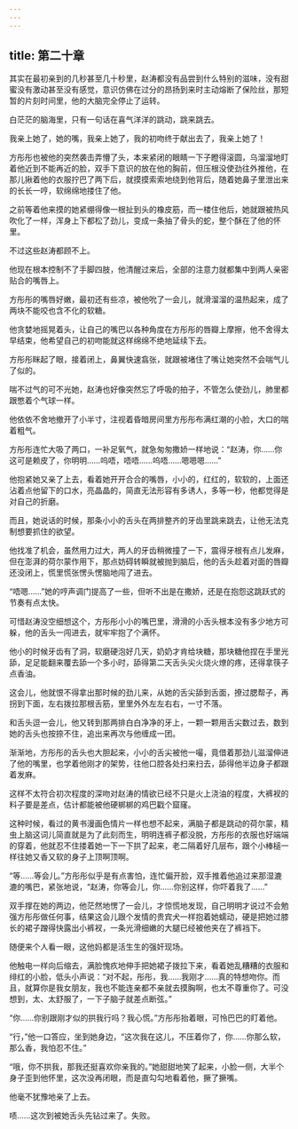 ```yaml
---
---
---
```

title: 第二十章
---




其实在最初亲到的几秒甚至几十秒里，赵涛都没有品尝到什么特别的滋味，没有甜蜜没有激动甚至没有感觉，意识仿佛在过分的昂扬到来时主动熔断了保险丝，那短暂的片刻时间里，他的大脑完全停止了运转。

白茫茫的脑海里，只有一句话在喜气洋洋的跳动，跳来跳去。

我亲上她了，她的嘴，我亲上她了，我的初吻终于献出去了，我亲上她了！

方彤彤也被他的突然袭击弄懵了头，本来紧闭的眼睛一下子瞪得滚圆，乌溜溜地盯着他近到不能再近的脸，双手下意识的放在他的胸前，但压根没使劲往外推他，在那儿揪着他的衣服拧巴了两下后，就摸摸索索地绕到他背后，随着她鼻子里泄出来的长长一哼，软绵绵地搂住了他。

之前等着他来摸的她紧绷得像一根扯到头的橡皮筋，而一楼住他后，她就跟被热风吹化了一样，浑身上下都松了劲儿，变成一条抽了骨头的蛇，整个酥在了他的怀里。

不过这些赵涛都顾不上。

他现在根本控制不了手脚四肢，他清醒过来后，全部的注意力就都集中到两人亲密贴合的嘴唇上。

方彤彤的嘴唇好嫩，最初还有些凉，被他吮了一会儿，就滑溜溜的温热起来，成了两块不能咬也含不化的软糖。

他贪婪地摇晃着头，让自己的嘴巴以各种角度在方彤彤的唇瓣上摩擦，他不舍得太早结束，他希望自己的初吻能就这样绵绵不绝地延续下去。

方彤彤眯起了眼，接着闭上，鼻翼快速翕张，就跟被堵住了嘴让她突然不会喘气儿了似的。

喘不过气的可不光她，赵涛也好像突然忘了呼吸的拍子，不管怎么使劲儿，肺里都跟憋着个气球一样。

他依依不舍地撤开了小半寸，注视着昏暗房间里方彤彤布满红潮的小脸，大口的喘着粗气。

方彤彤连忙大吸了两口，一补足氧气，就急匆匆撒娇一样地说：“赵涛，你……你这可是赖皮了，你明明……呜唔，唔唔……呜唔……嗯嗯嗯……”

他抱紧她又亲了上去，看着她开开合合的嘴唇，小小的，红红的，软软的，上面还沾着点他留下的口水，亮晶晶的，简直无法形容有多诱人，多等一秒，他都觉得是对自己的折磨。

而且，她说话的时候，那条小小的舌头在两排整齐的牙齿里跳来跳去，让他无法克制想要抓住的欲望。

他找准了机会，虽然用力过大，两人的牙齿稍微撞了一下，震得牙根有点儿发麻，但在澎湃的荷尔蒙作用下，那点妨碍转瞬就被抛到脑后，他的舌头趁着对面的唇瓣还没闭上，慌里慌张愣头愣脑地闯了进去。

“唔嗯……”她的哼声调门提高了一些，但听不出是在撒娇，还是在抱怨这跳跃式的节奏有点太快。

可惜赵涛没空细想这个，方彤彤小小的嘴巴里，滑滑的小舌头根本没有多少地方可躲，他的舌头一闯进去，就牢牢抱了个满怀。

他小的时候牙齿有了洞，软磨硬泡好几天，奶奶才肯给块糖，那块糖他捏在手里光舔，足足能翻来覆去舔一个多小时，舔得第二天舌头尖火烧火燎的疼，还得拿筷子点香油。

这会儿，他就恨不得拿出那时候的劲儿来，从她的舌尖舔到舌面，撩过腮帮子，再拐到下面，左右拨拉那根舌筋，里里外外左左右右，一寸不落。

和舌头逗一会儿，他又转到那两排白白净净的牙上，一颗一颗用舌尖数过去，数到她的舌头也按捺不住，追出来再次与他缠成一团。

渐渐地，方彤彤的舌头也大胆起来，小小的舌尖被他一嘬，竟借着那劲儿滋溜伸进了他的嘴里，也学着他刚才的架势，往他口腔各处扫来扫去，舔得他半边身子都跟着发麻。

这样不太符合初次程度的深吻对赵涛的情欲已经不只是火上浇油的程度，大裤衩的料子要是差点，估计都能被他硬梆梆的鸡巴戳个窟窿。

这种时候，看过的黄书漫画色情片一样也想不起来，满脑子都是跳动的荷尔蒙，精虫上脑这词儿简直就是为了此刻而生，明明连裤子都没脱，方彤彤的衣服也好端端的穿着，他就忍不住搂着她一下一下拱了起来，老二隔着好几层布，跟个小棒槌一样往她又香又软的身子上顶啊顶啊。

“等……等会儿。”方彤彤似乎是有点害怕，连忙偏开脸，双手推着他追过来那湿漉漉的嘴巴，紧张地说，“赵涛，你等会儿，你……你别这样，你吓着我了……”

双手撑在她的两边，他茫然地愣了一会儿，才惊慌地发现，自己明明才说过不会勉强方彤彤做任何事，结果这会儿跟个发情的贵宾犬一样抱着她蠕动，硬是把她过膝长的裙子蹭得快露出小裤衩，一条光滑细嫩的大腿已经被他夹在了裤裆下。

随便来个人看一眼，这他妈都是活生生的强奸现场。

他触电一样向后缩去，满脸愧疚地伸手把她裙子拨拉下来，看着她乱糟糟的衣服和绯红的小脸，低头小声说：“对不起，彤彤，我……我刚才……真的特想吻你。而且，就算你是我女朋友，我也不能连亲都不亲就去摸胸啊，也太不尊重你了。可没想到，太、太舒服了，一下子脑子就差点断弦。”

“你……你别跟刚才似的拱我行吗？我心慌。”方彤彤抬着眼，可怜巴巴的盯着他。

“行，”他一口答应，坐到她身边，“这次我在这儿，不压着你了，你……你那么软，那么香，我怕忍不住。”

“哦，你不拱我，那我还挺喜欢你亲我的。”她甜甜地笑了起来，小脸一侧，大半个身子歪到他怀里，这次没再闭眼，而是直勾勾地看着他，撅了撅嘴。

他毫不犹豫地亲了上去。

啧……这次到被她舌头先钻过来了。失败。